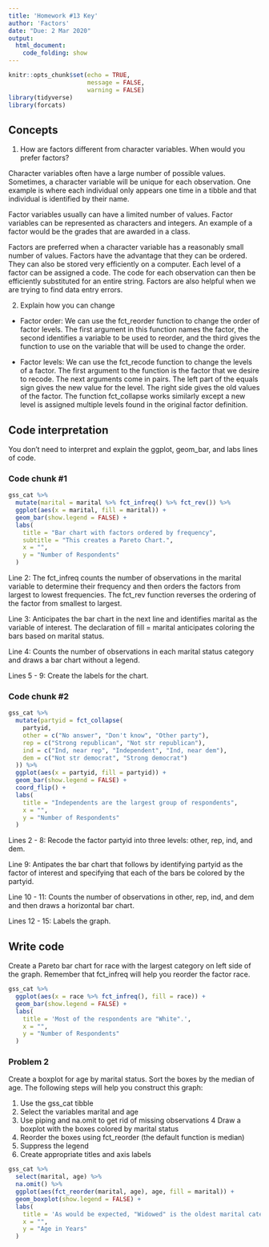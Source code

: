 ```yaml
---
title: 'Homework #13 Key'
author: 'Factors'
date: "Due: 2 Mar 2020"
output:
  html_document:
    code_folding: show
---
```


```r
knitr::opts_chunk$set(echo = TRUE,
                      message = FALSE,
                      warning = FALSE)
library(tidyverse)
library(forcats)
```

## Concepts  

1.  How are factors different from character variables. When would you prefer factors?  

Character variables often have a large number of possible values. Sometimes, a character variable will be unique for each observation. One example is where each individual only appears one time in a tibble and that individual is identified by their name.

Factor variables usually can have a limited number of values. Factor variables can be represented as characters and integers. An example of a factor would be the grades that are awarded in a class.

Factors are preferred when a character variable has a reasonably small number of values. Factors have the advantage that they can be ordered. They can also be stored very efficiently on a computer. Each level of a factor can be assigned a code. The code for each observation can then be efficiently substituted for an entire string. Factors are also helpful when we are trying to find data entry errors.  

2.  Explain how you can change

*  Factor order: We can use the fct_reorder function to change the order of factor levels. The first argument in this function names the factor, the second identifies a variable to be used to reorder, and the third gives the function to use on the variable that will be used to change the order.  


*  Factor levels: We can use the fct_recode function to change the levels of a factor. The first argument to the function is the factor that we desire to recode. The next arguments come in pairs. The left part of the equals sign gives the new value for the level. The right side gives the old values of the factor. The function fct_collapse works similarly except a new level is assigned multiple levels found in the original factor definition.  
    
## Code interpretation 

You don't need to interpret and explain the ggplot, geom_bar, and labs lines of code.

### Code chunk #1  

```r
gss_cat %>%
  mutate(marital = marital %>% fct_infreq() %>% fct_rev()) %>%
  ggplot(aes(x = marital, fill = marital)) +
  geom_bar(show.legend = FALSE) +
  labs(
    title = "Bar chart with factors ordered by frequency",
    subtitle = "This creates a Pareto Chart.",
    x = "",
    y = "Number of Respondents"
  )
```  

Line 2: The fct_infreq counts the number of observations in the marital variable to determine their frequency and then orders the factors from largest to lowest frequencies. The fct_rev function reverses the ordering of the factor from smallest to largest.  

Line 3: Anticipates the bar chart in the next line and identifies marital as the variable of interest. The declaration of fill = marital anticipates coloring the bars based on marital status.  

Line 4: Counts the number of observations in each marital status category and draws a bar chart without a legend.  

Lines 5 - 9: Create the labels for the chart.

### Code chunk #2

```r
gss_cat %>%
  mutate(partyid = fct_collapse(
    partyid,
    other = c("No answer", "Don't know", "Other party"),
    rep = c("Strong republican", "Not str republican"),
    ind = c("Ind, near rep", "Independent", "Ind, near dem"),
    dem = c("Not str democrat", "Strong democrat")
  )) %>%
  ggplot(aes(x = partyid, fill = partyid)) +
  geom_bar(show.legend = FALSE) +
  coord_flip() +
  labs(
    title = "Independents are the largest group of respondents",
    x = "",
    y = "Number of Respondents"
  )
```

Lines 2 - 8: Recode the factor partyid into three levels: other, rep, ind, and dem.  

Line 9: Antipates the bar chart that follows by identifying partyid as the factor of interest and specifying that each of the bars be colored by the partyid.  

Line 10 - 11: Counts the number of observations in other, rep, ind, and dem and then draws a horizontal bar chart.  

Lines 12 - 15: Labels the graph.

## Write code

Create a Pareto bar chart for race with the largest category on left side of the graph. Remember that fct_infreq will help you reorder the factor race.

```r
gss_cat %>% 
  ggplot(aes(x = race %>% fct_infreq(), fill = race)) +
  geom_bar(show.legend = FALSE) +
  labs(
    title = 'Most of the respondents are "White".',
    x = "", 
    y = "Number of Respondents"
  )
```  

### Problem 2

Create a boxplot for age by marital status. Sort the boxes by the median of age. The following steps will help you construct this graph:

1.  Use the gss_cat tibble
2.  Select the variables marital and age
3.  Use piping and na.omit to get rid of missing observations
4   Draw a boxplot with the boxes colored by marital status
5.  Reorder the boxes using fct_reorder (the default function is median)
6.  Suppress the legend
7.  Create appropriate titles and axis labels

```r
gss_cat %>% 
  select(marital, age) %>% 
  na.omit() %>% 
  ggplot(aes(fct_reorder(marital, age), age, fill = marital)) + 
  geom_boxplot(show.legend = FALSE) +
  labs(
    title = 'As would be expected, "Widowed" is the oldest marital category.',
    x = "",
    y = "Age in Years"
  )
```  

